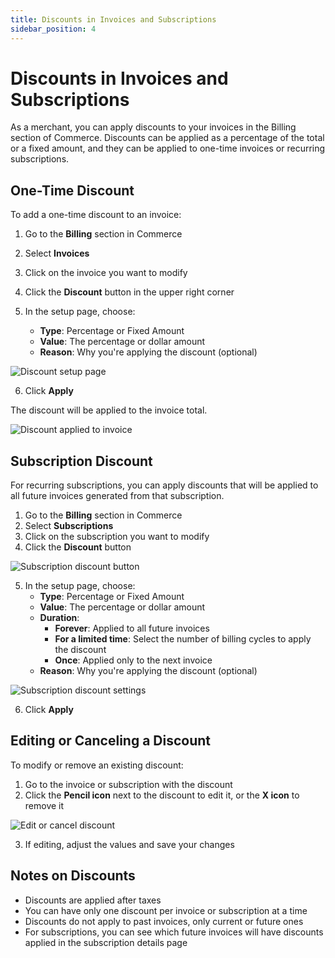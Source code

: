 ```yaml
---
title: Discounts in Invoices and Subscriptions
sidebar_position: 4
---
```


# Discounts in Invoices and Subscriptions

As a merchant, you can apply discounts to your invoices in the Billing section of Commerce. Discounts can be applied as a percentage of the total or a fixed amount, and they can be applied to one-time invoices or recurring subscriptions.

## One-Time Discount

To add a one-time discount to an invoice:

1. Go to the **Billing** section in Commerce
2. Select **Invoices**
3. Click on the invoice you want to modify
4. Click the **Discount** button in the upper right corner

5. In the setup page, choose:
   - **Type**: Percentage or Fixed Amount
   - **Value**: The percentage or dollar amount
   - **Reason**: Why you're applying the discount (optional)

![Discount setup page](/img/commerce/invoices/discount-setup-page.png)

6. Click **Apply**

The discount will be applied to the invoice total.

![Discount applied to invoice](/img/commerce/invoices/discount-applied-to-invoice.png)

## Subscription Discount

For recurring subscriptions, you can apply discounts that will be applied to all future invoices generated from that subscription.

1. Go to the **Billing** section in Commerce
2. Select **Subscriptions**
3. Click on the subscription you want to modify
4. Click the **Discount** button

![Subscription discount button](/img/commerce/invoices/subscription-discount-1.png)

5. In the setup page, choose:
   - **Type**: Percentage or Fixed Amount
   - **Value**: The percentage or dollar amount
   - **Duration**: 
     - **Forever**: Applied to all future invoices
     - **For a limited time**: Select the number of billing cycles to apply the discount
     - **Once**: Applied only to the next invoice
   - **Reason**: Why you're applying the discount (optional)

![Subscription discount settings](/img/commerce/invoices/subscription-discount-settings.png)

6. Click **Apply**

## Editing or Canceling a Discount

To modify or remove an existing discount:

1. Go to the invoice or subscription with the discount
2. Click the **Pencil icon** next to the discount to edit it, or the **X icon** to remove it

![Edit or cancel discount](/img/commerce/invoices/edit-cancel-discount.png)

3. If editing, adjust the values and save your changes

## Notes on Discounts

- Discounts are applied after taxes
- You can have only one discount per invoice or subscription at a time
- Discounts do not apply to past invoices, only current or future ones
- For subscriptions, you can see which future invoices will have discounts applied in the subscription details page
